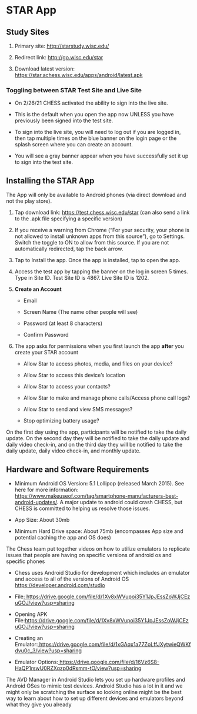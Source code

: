 # STAR App {#sec-star_app}

## Study Sites

1.  Primary site: <http://starstudy.wisc.edu/>

2.  Redirect link: <http://go.wisc.edu/star>

3.  Download latest version:
    <https://star.achess.wisc.edu/apps/android/latest.apk>

### Toggling between STAR Test Site and Live Site

-   On 2/26/21 CHESS activated the ability to sign into the live site.

-   This is the default when you open the app now UNLESS you have
    previously been signed into the test site.

-   To sign into the live site, you will need to log out if you are
    logged in, then tap multiple times on the blue banner on the login
    page or the splash screen where you can create an account.

-   You will see a gray banner appear when you have successfully set it
    up to sign into the test site.

## Installing the STAR App

The App will only be available to Android phones (via direct download
and not the play store).

1.  Tap download link: <https://test.chess.wisc.edu/star> (can also send a
    link to the .apk file specifying a specific version)
2. If you receive a warning from Chrome ("For your security, your phone is not allowed to install unknown apps from this source"), go to Settings. Switch the toggle to ON to allow from this source. If you are not automatically redirected, tap the back arrow.  
3. Tap to Install the app. Once the app is installed, tap to open the app. 

4.  Access the test app by tapping the banner on the log in screen 5
    times. Type in Site ID. Test Site ID is 4867. Live Site ID is 1202.

5.  **Create an Account**

    -   Email

    -   Screen Name (The name other people will see)

    -   Password (at least 8 characters)

    -   Confirm Password

6.  The app asks for permissions when you first launch the app **after**
    you create your STAR account

    -   Allow Star to access photos, media, and files on your device?

    -   Allow Star to access this device's location

    -   Allow Star to access your contacts?

    -   Allow Star to make and manage phone calls/Access phone call logs? 

    -   Allow Star to send and view SMS messages?
    
    - Stop optimizing battery usage? 

On the first day using the app, participants will be notified to take
the daily update. On the second day they will be notified to take the
daily update and daily video check-in, and on the third day they will be
notified to take the daily update, daily video check-in, and monthly
update.

## Hardware and Software Requirements

-   Minimum Android OS Version**:** 5.1 Lollipop (released March 2015).
    See here for more information:
    <https://www.makeuseof.com/tag/smartphone-manufacturers-best-android-updates/>.
    A major update to android could crash CHESS, but CHESS is committed
    to helping us resolve those issues.

-   App Size: About 30mb

-   Minimum Hard Drive space: About 75mb (encompasses App size and
    potential caching the app and OS does)

The Chess team put together videos on how to utilize emulators to
replicate issues that people are having on specific versions of android
os and specific phones

-   Chess uses Android Studio for development which includes an emulator
    and access to all of the versions of Android OS
    <https://developer.android.com/studio>

-   File[: https://drive.google.com/file/d/1Xv8xWVupoi35Y1JpJEssZoWJjCEzuGOJ/view?usp=sharing](https://drive.google.com/file/d/1Xv8xWVupoi35Y1JpJEssZoWJjCEzuGOJ/view?usp=sharing)

-   Opening APK
    File:<https://drive.google.com/file/d/1Xv8xWVupoi35Y1JpJEssZoWJjCEzuGOJ/view?usp=sharing>

-   Creating an
    Emulator:[ https://drive.google.com/file/d/1xGAqx1a77ZoLffJXytwieQWKfdvu0c_3/view?usp=sharing](https://drive.google.com/file/d/1xGAqx1a77ZoLffJXytwieQWKfdvu0c_3/view?usp=sharing)

-   Emulator
    Options:[ https://drive.google.com/file/d/16Vz6S8-HaQP1rswU0RZXqzp0dRsmm-tO/view?usp=sharing](https://drive.google.com/file/d/16Vz6S8-HaQP1rswU0RZXqzp0dRsmm-tO/view?usp=sharing)

The AVD Manager in Android Studio lets you set up hardware profiles and
Android OSes to mimic test devices. Android Studio has a lot in it and
we might only be scratching the surface so looking online might be the
best way to learn about how to set up different devices and emulators
beyond what they give you already

